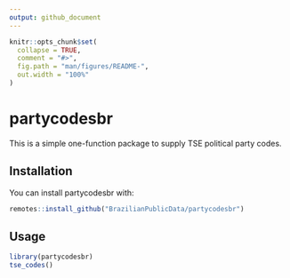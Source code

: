 ```yaml
---
output: github_document
---
```


<!-- README.md is generated from README.Rmd. Please edit that file -->

```r
knitr::opts_chunk$set(
  collapse = TRUE,
  comment = "#>",
  fig.path = "man/figures/README-",
  out.width = "100%"
)
```
# partycodesbr

This is a simple one-function package to supply TSE political party codes.

## Installation

You can install partycodesbr with:

``` r
remotes::install_github("BrazilianPublicData/partycodesbr")
```

## Usage

```r
library(partycodesbr)
tse_codes()
```
